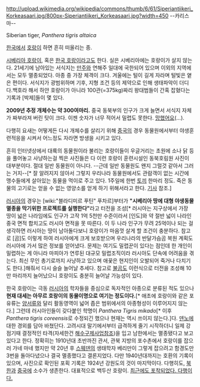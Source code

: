 http://upload.wikimedia.org/wikipedia/commons/thumb/6/61/Siperiantiikeri_Korkeasaari.jpg/800px-Siperiantiikeri_Korkeasaari.jpg?width=450
--카리스마-- 

Siberian tiger, ''Panthera tigris altaica''

[[한국]]에서 [[호랑이]] 하면 흔히 떠올리는 종.

[[시베리아 호랑이]], 혹은 [[한국 호랑이]]라고도 한다. 실은 시베리아에는 호랑이가 살지 않는다. 21세기에 남아있는 서식지는 [[만주]]와 연해주 일대에 국한되어 있으며 이외의 지역에서는 모두 멸종되었다. 아종 중 가장 체격이 크다. 겨울에는 털이 길게 자라며 털빛은 옅은 편이다. 서식지가 광범위하며 기후, 지형 조건 등의 제약으로 인해 생태파악이 더디다.백호라 해서 하얀 호랑이가 아니라 100관(=375kg)짜리 왕대범들이 간혹 잡혔다는 기록과 [박제]들이 몇 있다.
 
'''2009년 추정 개체수는 약 300여마리.''' 중국 동북부의 인구가 크게 늘면서 서식지 자체가 짜부라져 버린 탓이 크다. 이젠 숫자가 너무 적어서 밀렵도 못한다. [[망했어요]](…).

다행히 요새는 어떻게든 다시 개체수를 살리기 위해 [[중국]]의 경우 동물원에서부터 야생훈련적응을 시켜서 어느정도 자라면 방생을 시키고 있다.

흔히 인터넷상에서 대륙의 동물원이라 불리는 호랑이들이 우글거리는 초원에 소나 닭 등을 풀어놓고 사냥하는걸 찍은 사진들은 다 이런 호랑이 훈련시설인 동북호림원 사진이 대부분이다. 절대 일반 동물원이 아니다. --근데 일반 동물원도 왠지 그럴것 같아서 그러는 거지--[* 잘 알려지지 않아서 그렇지 우리나라 동물원에서도 관람객이 없는 시간에 맹수들에게 살아있는 동물을 먹이로 주고 있다. 1주일에 한번 [[토끼]] 한마리 정도. 죽은 동물의 고기로는 얻을 수 없는 영양소를 얻게 하기 위해서라고 한다. [http://news.naver.com/main/read.nhn?mode=LSD&mid=sec&sid1=102&oid=081&aid=0000153279 기사] 참조.] 

[[러시아]]의 경우는 [wiki:"블라디미르 푸틴" 푸차르]부터가 '''"시베리아 땅에 대형 야생동물 멸종을 막기위한 프로젝트를 실행한다"'''라고 터전을 조성[* 러시아는 지구상에서 가장 땅이 넓은 나라임에도 인구가 고작 1억 5천만 수준이라서 [인도]와 약 절반 넓이 나라인 중국 면적 합치고도 러시아 면적을 못 따른다. 이 두 나라 인구가 무려 25억이나 되는 걸 생각하면 러시아는 땅이 남아돌다보니 호랑이가 마음껏 살게 할 조건이 충분하다. 참고로 [곰]도 이렇게 하여 러시아에게 크게 보호받으며 우리나라의 반달가슴곰 복원 계획도 러시아에 가서 많은 정보를 얻어냈다. 문제는 여기도 밀렵꾼이 있다는 점인데 한 개인이 밀렵하는 게 아니라 마피아가 연루된 대규모 밀렵조직이라 러시아도 단속에 어려움을 겪는다. 최신 무인 총기로까지 사냥하고 있으며 애꿎은 현지인이 오발되어 죽거나 다치기도 한다.]해줘서 다시 슬슬 늘어날 추세다. 참고로 [[불곰]]도 이런식으로 터전을 조성해 10만 마리까지 늘어났으니 호랑이도 충분히 늘어날 가능성이 있다.

한국 호랑이는 극동 [[러시아]]의 학자들을 중심으로 독자적인 아종으로 분류된 적도 있으나 '''현재 대세는 아무르 호랑이의 동물이명으로 여기는 정도이다.'''[* 애초에 호랑이와 같은 포유류는 [[양서류]]와 달리 활동영역이 넓어 좁은 범위에서의 아종형성이 이루어지지 않는다.] 그런데 러시아인들이 갖다붙인 학명이 ''Panthera Tigris mikado''[* 이후 ''Panthera tigris coreensis''로 수정되긴 했으나 현재는 역시 쓰이지 않는다.]다. [[덴노]]에 대한 경외를 담아 바쳤단다. 고려시대 말기에서부터 급격하게 줄기 시작하더니 일제 강점기때 결정적인 타격(자세한건 [[해수구제사업]]참조)을 입고 남한에서는 멸종됐다고 보고 있다고 한다. 정확히는 1910년대 초반까진 관서, 관북 지방의 포수촌에서 호랑이를 잡으러 가네 마네 했지만 약 20년 후 [[스웨덴]]의 생태학자 베리만이 그렇게 잡으려고 함경도만 3번을 돌아다녔으나 결국 멸종했다고 결론지었다. 다만 1940년대까지는 호환의 기록이 있으며, 사진으로 확인된 포획 기록은 1924년 강원도의 것이 마지막이다. 다행히도, [[북한]]과 [[중국]]에 소수가 생존한다. 대표적으로 백두산 호랑이. [http://dkbnews.donga.com/3/all/20120712/47718942/3 최근에도 포착되었다. 다행이다.]
